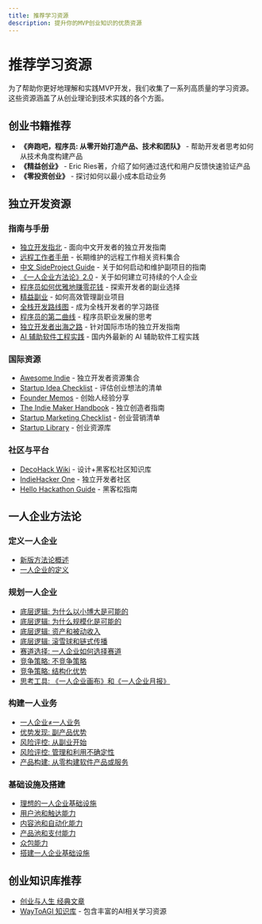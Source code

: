 ```yaml
---
title: 推荐学习资源
description: 提升你的MVP创业知识的优质资源
---
```


# 推荐学习资源

为了帮助你更好地理解和实践MVP开发，我们收集了一系列高质量的学习资源。这些资源涵盖了从创业理论到技术实践的各个方面。

## 创业书籍推荐

- **《奔跑吧，程序员: 从零开始打造产品、技术和团队》** - 帮助开发者思考如何从技术角度构建产品
- **《精益创业》** - Eric Ries著，介绍了如何通过迭代和用户反馈快速验证产品
- **《零投资创业》** - 探讨如何以最小成本启动业务

## 独立开发资源

### 指南与手册

- [独立开发指北](https://blog.qizong007.top/indie-hacker-compass) - 面向中文开发者的独立开发指南
- [远程工作者手册](https://github.com/greatghoul/remote-working) - 长期维护的远程工作相关资料集合
- [中文 SideProject Guide](https://sideproject.guide/idea) - 关于如何启动和维护副项目的指南
- [《一人企业方法论》2.0](https://github.com/easychen/one-person-businesses-methodology-v2.0) - 关于如何建立可持续的个人企业
- [程序员如何优雅地赚零花钱](https://github.com/easychen/howto-make-more-money) - 探索开发者的副业选择
- [精益副业](https://github.com/easychen/lean-side-bussiness) - 如何高效管理副业项目
- [全栈开发路线图](https://learnku.com/articles/68565) - 成为全栈开发者的学习路径
- [程序员的第二曲线](https://symbol.iamkasong.com/) - 程序员职业发展的思考
- [独立开发者出海之路](https://github.com/hua1995116/indiehackers-steps) - 针对国际市场的独立开发指南
- [AI 辅助软件工程实践](https://aise.phodal.com/) - 国内外最新的 AI 辅助软件工程实践

### 国际资源

- [Awesome Indie](https://github.com/josephchang10/awesome-indie) - 独立开发者资源集合
- [Startup Idea Checklist](https://www.defmacro.org/2019/03/26/startup-checklist.html) - 评估创业想法的清单
- [Founder Memos](https://www.julian.capital/) - 创始人经验分享
- [The Indie Maker Handbook](https://readmake.com) - 独立创造者指南
- [Startup Marketing Checklist](https://github.com/draftdev/startup-marketing-checklist/blob/master/marketing-checklist.md) - 创业营销清单
- [Startup Library](https://startuplibrary.co/) - 创业资源库

### 社区与平台

- [DecoHack Wiki](https://wiki.decohack.com/) - 设计+黑客松社区知识库
- [IndieHacker One](https://indiehacker.one/) - 独立开发者社区
- [Hello Hackathon Guide](https://github.com/Web3-Club/Hello-hackathon) - 黑客松指南

## 一人企业方法论

### 定义一人企业

- [新版方法论概述](https://ft07.com/opb-methodology-new-version-and-author?mtm_campaign=github&mtm_kwd=opbmv2)
- [一人企业的定义](https://ft07.com/define-opb?mtm_campaign=github&mtm_kwd=opbmv2)

### 规划一人企业

- [底层逻辑: 为什么以小博大是可能的](https://ft07.com/why-thinking-big-is-possible?mtm_campaign=github&mtm_kwd=opbmv2)
- [底层逻辑: 为什么规模化是可能的](https://ft07.com/why-scalability-is-possible?mtm_campaign=github&mtm_kwd=opbmv2)
- [底层逻辑: 资产和被动收入](https://ft07.com/assets-and-passive-income?mtm_campaign=github&mtm_kwd=opbmv2)
- [底层逻辑: 滚雪球和链式传播](https://ft07.com/snowballing-and-chain-propagation?mtm_campaign=github&mtm_kwd=opbmv2)
- [赛道选择: 一人企业如何选择赛道](https://ft07.com/race-track-selection-for-opb?mtm_campaign=github&mtm_kwd=opbmv2)
- [竞争策略: 不竞争策略](https://ft07.com/non-competition-strategy?mtm_campaign=github&mtm_kwd=opbmv2)
- [竞争策略: 结构化优势](https://ft07.com/structured-advantage?mtm_campaign=github&mtm_kwd=opbmv2)
- [思考工具: 《一人企业画布》和《一人企业月报》](https://ft07.com/opb-canvas-and-opb-report?mtm_campaign=github&mtm_kwd=opbmv2)

### 构建一人业务

- [一人企业≠一人业务](https://ft07.com/one-person-enterprise-does-not-equal-one-person-business?mtm_campaign=github&mtm_kwd=opbmv2)
- [优势发现: 副产品优势](https://ft07.com/discovery-of-by-product-advantages?mtm_campaign=github&mtm_kwd=opbmv2)
- [风险评控: 从副业开始](https://ft07.com/start-from-side-project?mtm_campaign=github&mtm_kwd=opbmv2)
- [风险评控: 管理和利用不确定性](https://ft07.com/managing-and-utilizing-uncertainty?mtm_campaign=github&mtm_kwd=opbmv2)
- [产品构建: 从零构建软件产品或服务](https://ft07.com/building-software-products-or-services-from-scratch-1/)

### 基础设施及搭建

- [理想的一人企业基础设施](https://ft07.com/what-is-the-ideal-one-person-business-infrastructure?mtm_campaign=github&mtm_kwd=opbmv2)
- [用户池和触达能力](https://ft07.com/infrastructure-user-pool-reach-capability?mtm_campaign=github&mtm_kwd=opbmv2)
- [内容池和自动化能力](https://ft07.com/content-pool-and-automation-capability?mtm_campaign=github&mtm_kwd=opbmv2)
- [产品池和支付能力](https://ft07.com/product-pool-and-payment-capability?mtm_campaign=github&mtm_kwd=opbmv2)
- [众包能力](https://ft07.com/crowdsourcing-capability?mtm_campaign=github&mtm_kwd=opbmv2)
- [搭建一人企业基础设施](https://ft07.com/setup-a-one-person-business-infrastructure?mtm_campaign=github&mtm_kwd=opbmv2)

## 创业知识库推荐

- [创业与人生 经典文章](https://waytoagi.feishu.cn/wiki/NSImwm2P0iCl2KkFa9fcOPmynQc)
- [WayToAGI 知识库](https://waytoagi.feishu.cn/wiki/RJofwtPcci6YMJkzBP2cRFFOnIR) - 包含丰富的AI相关学习资源 